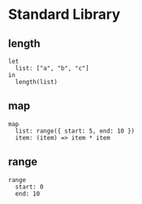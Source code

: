 # Standard Library

## length

```rimu
let
  list: ["a", "b", "c"]
in
  length(list)
```

## map

```rimu
map
  list: range({ start: 5, end: 10 })
  item: (item) => item * item
```

## range

```rimu
range
  start: 0
  end: 10
```

